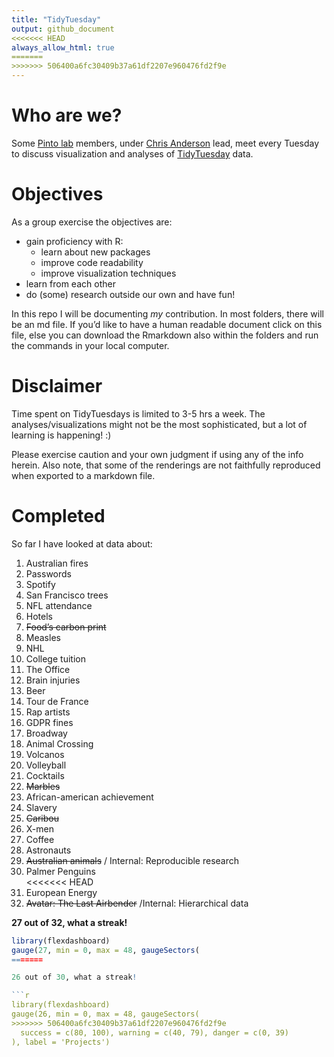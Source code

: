 ```yaml
---
title: "TidyTuesday"
output: github_document
<<<<<<< HEAD
always_allow_html: true
=======
>>>>>>> 506400a6fc30409b37a61df2207e960476fd2f9e
---
```


# Who are we?
Some [Pinto lab](https://www.pintolab.com/) members, under [Chris Anderson](https://github.com/chrisLanderson) lead, meet every Tuesday to discuss visualization and analyses of [TidyTuesday](https://github.com/rfordatascience/tidytuesday) data.  

# Objectives
As a group exercise the objectives are:  

* gain proficiency with R:  
    + learn about new packages
    + improve code readability
    + improve visualization techniques  
* learn from each other  
* do (some) research outside our own and have fun!

In this repo I will be documenting *my* contribution. In most folders, there will be an md file. If you'd like to have a human readable document click on this file, else you can download the Rmarkdown also within the folders and run the commands in your local computer.  


# Disclaimer
Time spent on TidyTuesdays is limited to 3-5 hrs a week. The analyses/visualizations might not be the most sophisticated, but a lot of learning is happening! :)  

Please exercise caution and your own judgment if using any of the info herein. Also note, that some of the renderings are not faithfully reproduced when exported to a markdown file.


# Completed
So far I have looked at data about:

1. Australian fires  
2. Passwords  
3. Spotify  
4. San Francisco trees  
5. NFL attendance  
6. Hotels  
7. ~~Food's carbon print~~  
8. Measles  
9. NHL  
10. College tuition  
11. The Office  
12. Brain injuries  
13. Beer  
14. Tour de France
15. Rap artists
16. GDPR fines
17. Broadway
18. Animal Crossing
19. Volcanos
20. Volleyball  
21. Cocktails  
22. ~~Marbles~~  
23. African-american achievement  
24. Slavery  
25. ~~Caribou~~  
26. X-men  
27. Coffee  
28. Astronauts  
29. ~~Australian animals~~ / Internal: Reproducible research  
30. Palmer Penguins  
<<<<<<< HEAD
31. European Energy  
32. ~~Avatar: The Last Airbender~~ /Internal: Hierarchical data  

**27 out of 32, what a streak!**

```r
library(flexdashboard)
gauge(27, min = 0, max = 48, gaugeSectors(
=======

26 out of 30, what a streak!

```r
library(flexdashboard)
gauge(26, min = 0, max = 48, gaugeSectors(
>>>>>>> 506400a6fc30409b37a61df2207e960476fd2f9e
  success = c(80, 100), warning = c(40, 79), danger = c(0, 39)
), label = 'Projects')
```
